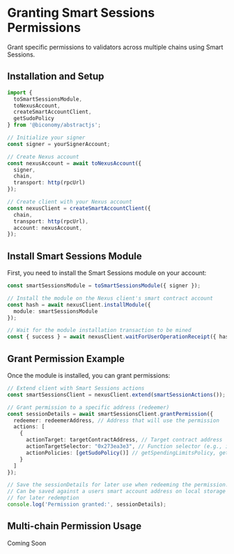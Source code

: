 # Granting Smart Sessions Permissions

Grant specific permissions to validators across multiple chains using Smart Sessions.

## Installation and Setup

```typescript
import { 
  toSmartSessionsModule,
  toNexusAccount,
  createSmartAccountClient,
  getSudoPolicy
} from '@biconomy/abstractjs';

// Initialize your signer
const signer = yourSignerAccount;

// Create Nexus account
const nexusAccount = await toNexusAccount({
  signer,
  chain,
  transport: http(rpcUrl)
});

// Create client with your Nexus account
const nexusClient = createSmartAccountClient({
  chain,
  transport: http(rpcUrl),
  account: nexusAccount,
});
```

## Install Smart Sessions Module

First, you need to install the Smart Sessions module on your account:

```typescript
const smartSessionsModule = toSmartSessionsModule({ signer });

// Install the module on the Nexus client's smart contract account
const hash = await nexusClient.installModule({
  module: smartSessionsModule
});

// Wait for the module installation transaction to be mined
const { success } = await nexusClient.waitForUserOperationReceipt({ hash });
```

## Grant Permission Example

Once the module is installed, you can grant permissions:

```typescript
// Extend client with Smart Sessions actions
const smartSessionsClient = nexusClient.extend(smartSessionActions());

// Grant permission to a specific address (redeemer)
const sessionDetails = await smartSessionsClient.grantPermission({
  redeemer: redeemerAddress, // Address that will use the permission
  actions: [
    {
      actionTarget: targetContractAddress, // Target contract address
      actionTargetSelector: "0x273ea3e3", // Function selector (e.g., increment())
      actionPolicies: [getSudoPolicy()] // getSpendingLimitsPolicy, getUsageLimitPolicy, getValueLimitPolicy
    }
  ]
});

// Save the sessionDetails for later use when redeeming the permission. 
// Can be saved against a users smart account address on local storage or database
// for later redemption
console.log('Permission granted:', sessionDetails);
```

## Multi-chain Permission Usage

Coming Soon